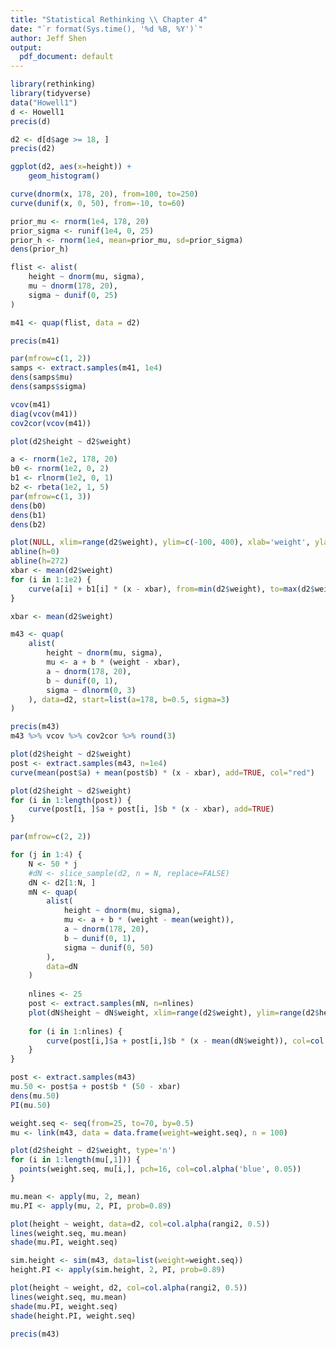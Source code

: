 ```yaml
---
title: "Statistical Rethinking \\ Chapter 4"
date: "`r format(Sys.time(), '%d %B, %Y')`"
author: Jeff Shen
output:
  pdf_document: default
---
```


```r
library(rethinking)
library(tidyverse)
data("Howell1")
d <- Howell1
precis(d)
```

```r
d2 <- d[d$age >= 18, ]
precis(d2)
```

```r
ggplot(d2, aes(x=height)) +
    geom_histogram()
```

```r
curve(dnorm(x, 178, 20), from=100, to=250)
curve(dunif(x, 0, 50), from=-10, to=60)
```

```r
prior_mu <- rnorm(1e4, 178, 20)
prior_sigma <- runif(1e4, 0, 25)
prior_h <- rnorm(1e4, mean=prior_mu, sd=prior_sigma)
dens(prior_h)
```

```r
flist <- alist(
    height ~ dnorm(mu, sigma),
    mu ~ dnorm(178, 20),
    sigma ~ dunif(0, 25)
)

m41 <- quap(flist, data = d2)

precis(m41)
```

```r
par(mfrow=c(1, 2))
samps <- extract.samples(m41, 1e4)
dens(samps$mu)
dens(samps$sigma)
```
```r
vcov(m41)
diag(vcov(m41))
cov2cor(vcov(m41))
```

```r
plot(d2$height ~ d2$weight)
```

```r
a <- rnorm(1e2, 178, 20)
b0 <- rnorm(1e2, 0, 2)
b1 <- rlnorm(1e2, 0, 1)
b2 <- rbeta(1e2, 1, 5)
par(mfrow=c(1, 3))
dens(b0)
dens(b1)
dens(b2)
```

```r
plot(NULL, xlim=range(d2$weight), ylim=c(-100, 400), xlab='weight', ylab='height')
abline(h=0)
abline(h=272)
xbar <- mean(d2$weight)
for (i in 1:1e2) {
    curve(a[i] + b1[i] * (x - xbar), from=min(d2$weight), to=max(d2$weight), add = TRUE, col=col.alpha("black", 0.2))
}
```

```r
xbar <- mean(d2$weight)

m43 <- quap(
    alist(
        height ~ dnorm(mu, sigma), 
        mu <- a + b * (weight - xbar),
        a ~ dnorm(178, 20),
        b ~ dunif(0, 1),
        sigma ~ dlnorm(0, 3)
    ), data=d2, start=list(a=178, b=0.5, sigma=3)
)

precis(m43)
m43 %>% vcov %>% cov2cor %>% round(3)
```

```r
plot(d2$height ~ d2$weight)
post <- extract.samples(m43, n=1e4)
curve(mean(post$a) + mean(post$b) * (x - xbar), add=TRUE, col="red")
```

```r
plot(d2$height ~ d2$weight)
for (i in 1:length(post)) {
    curve(post[i, ]$a + post[i, ]$b * (x - xbar), add=TRUE)
}
```

```r

par(mfrow=c(2, 2))

for (j in 1:4) {
    N <- 50 * j
    #dN <- slice_sample(d2, n = N, replace=FALSE)
    dN <- d2[1:N, ]
    mN <- quap(
        alist(
            height ~ dnorm(mu, sigma), 
            mu <- a + b * (weight - mean(weight)),
            a ~ dnorm(178, 20),
            b ~ dunif(0, 1),
            sigma ~ dunif(0, 50)
        ), 
        data=dN
    )
    
    nlines <- 25
    post <- extract.samples(mN, n=nlines)
    plot(dN$height ~ dN$weight, xlim=range(d2$weight), ylim=range(d2$height), xlab="weight", ylab="height")
    
    for (i in 1:nlines) {
        curve(post[i,]$a + post[i,]$b * (x - mean(dN$weight)), col=col.alpha('black', 0.2), add = TRUE)
    }
}

```

```r
post <- extract.samples(m43)
mu.50 <- post$a + post$b * (50 - xbar)
dens(mu.50)
PI(mu.50)
```

```r
weight.seq <- seq(from=25, to=70, by=0.5)
mu <- link(m43, data = data.frame(weight=weight.seq), n = 100)
```

```r
plot(d2$height ~ d2$weight, type='n')
for (i in 1:length(mu[,1])) {
  points(weight.seq, mu[i,], pch=16, col=col.alpha('blue', 0.05))
}
```

```r
mu.mean <- apply(mu, 2, mean)
mu.PI <- apply(mu, 2, PI, prob=0.89)

plot(height ~ weight, data=d2, col=col.alpha(rangi2, 0.5))
lines(weight.seq, mu.mean)
shade(mu.PI, weight.seq)
```

```r
sim.height <- sim(m43, data=list(weight=weight.seq))
height.PI <- apply(sim.height, 2, PI, prob=0.89)

plot(height ~ weight, d2, col=col.alpha(rangi2, 0.5))
lines(weight.seq, mu.mean)
shade(mu.PI, weight.seq)
shade(height.PI, weight.seq)
```

```r
precis(m43)
```

